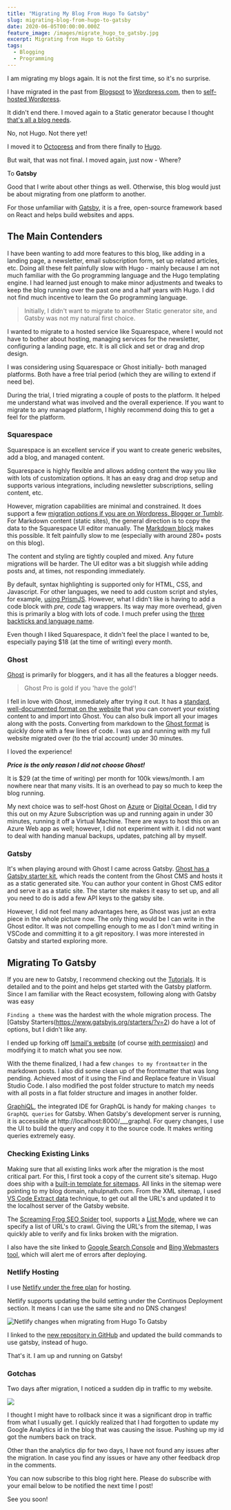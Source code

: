 ```yaml
---
title: "Migrating My Blog From Hugo To Gatsby"
slug: migrating-blog-from-hugo-to-gatsby
date: 2020-06-05T00:00:00.000Z
feature_image: /images/migrate_hugo_to_gatsby.jpg
excerpt: Migrating from Hugo to Gatsby
tags:
  - Blogging
  - Programming
---
```

I am migrating my blogs again. It is not the first time, so it's no surprise.

I have migrated in the past from [Blogspot](https://rahulpnath.blogspot.com) to [Wordpress.com](https://rahulpnath.wordpress.com), then to [self-hosted Wordpress](/blog/azure-web-sites-moving-wordpress-to-cloud/).

It didn't end there. I moved again to a Static generator because I thought [that's all a blog needs](/blog/static-generator-is-all-a-blog-needs-moving-to-octopress/).

No, not Hugo. Not there yet!

I moved it to [Octopress](/blog/static-generator-is-all-a-blog-needs-moving-to-octopress/) and from there finally to [Hugo](/blog/migrating-octopress-to-hugo/).

But wait, that was not final. I moved again, just now - Where?

To **Gatsby**

Good that I write about other things as well. Otherwise, this blog would just be about migrating from one platform to another.

For those unfamiliar with [Gatsby](https://www.gatsbyjs.org/), it is a free, open-source framework based on React and helps build websites and apps.

## The Main Contenders

I have been wanting to add more features to this blog, like adding in a landing page, a newsletter, email subscription form, set up related articles, etc. Doing all these felt painfully slow with Hugo - mainly because I am not much familiar with the Go programming language and the Hugo templating engine. I had learned just enough to make minor adjustments and tweaks to keep the blog running over the past one and a half years with Hugo. I did not find much incentive to learn the Go programming language.

> Initially, I didn't want to migrate to another Static generator site, and Gatsby was not my natural first choice.

I wanted to migrate to a hosted service like Squarespace, where I would not have to bother about hosting, managing services for the newsletter, configuring a landing page, etc. It is all click and set or drag and drop design.

I was considering using Squarespace or Ghost initially- both managed platforms. Both have a free trial period (which they are willing to extend if need be).

During the trial, I tried migrating a couple of posts to the platform. It helped me understand what was involved and the overall experience. If you want to migrate to any managed platform, I highly recommend doing this to get a feel for the platform.

### Squarespace

Squarespace is an excellent service if you want to create generic websites, add a blog, and managed content.

Squarespace is highly flexible and allows adding content the way you like with lots of customization options. It has an easy drag and drop setup and supports various integrations, including newsletter subscriptions, selling content, etc.

However, migration capabilities are minimal and constrained. It does support a few [migration options if you are on Wordpress, Blogger or Tumblr](https://support.squarespace.com/hc/en-us/articles/115006390227-Moving-an-existing-site-to-Squarespace/#toc-step-4---import-old-content). For Markdown content (static sites), the general direction is to copy the data to the Squarespace UI editor manually. The [Markdown block](https://support.squarespace.com/hc/en-us/articles/205813788-Markdown-Blocks) makes this possible. It felt painfully slow to me (especially with around 280+ posts on this blog).

The content and styling are tightly coupled and mixed. Any future migrations will be harder. The UI editor was a bit sluggish while adding posts and, at times, not responding immediately.

By default, syntax highlighting is supported only for HTML, CSS, and Javascript. For other languages, we need to add custom script and styles, for example, [using PrismJS](https://www.bitbuildr.com/tech-blog/using-code-highlighting-with-squarespace). However, what I didn't like is having to add a code block with _pre, code_ tag wrappers. Its way may more overhead, given this is primarily a blog with lots of code. I much prefer using the [three backticks and language name](https://gohugo.io/content-management/syntax-highlighting/#highlighting-in-code-fences).

Even though I liked Squarespace, it didn't feel the place I wanted to be, especially paying $18 (at the time of writing) every month.

### Ghost

[Ghost](https://ghost.org/) is primarily for bloggers, and it has all the features a blogger needs.

> Ghost Pro is gold if you 'have the gold'!

I fell in love with Ghost, immediately after trying it out. It has a [standard, well-documented format on the website](https://ghost.org/docs/api/v3/migration/) that you can convert your existing content to and import into Ghost. You can also bulk import all your images along with the posts. Converting from markdown to the [Ghost format](https://ghost.org/docs/api/v3/migration/#converting-markdown) is quickly done with a few lines of code. I was up and running with my full website migrated over (to the trial account) under 30 minutes.

I loved the experience!

**_Price is the only reason I did not choose Ghost!_**

It is $29 (at the time of writing) per month for 100k views/month. I am nowhere near that many visits. It is an overhead to pay so much to keep the blog running.

My next choice was to self-host Ghost on [Azure](https://bitnami.com/stack/ghost/cloud/azure) or [Digital Ocean](https://marketplace.digitalocean.com/apps/ghost), I did try this out on my Azure Subscription was up and running again in under 30 minutes, running it off a Virtual Machine. There are ways to host this on an Azure Web app as well; however, I did not experiment with it. I did not want to deal with handing manual backups, updates, patching all by myself.

### Gatsby

It's when playing around with Ghost I came across Gatsby. [Ghost has a Gatsby starter kit](https://www.gatsbyjs.org/starters/TryGhost/gatsby-starter-ghost/), which reads the content from the Ghost CMS and hosts it as a static generated site. You can author your content in Ghost CMS editor and serve it as a static site. The starter site makes it easy to set up, and all you need to do is add a few API keys to the gatsby site.

However, I did not feel many advantages here, as Ghost was just an extra piece in the whole picture now. The only thing would be I can write in the Ghost editor. It was not compelling enough to me as I don't mind writing in VSCode and committing it to a git repository. I was more interested in Gatsby and started exploring more.

## Migrating To Gatsby

If you are new to Gatsby, I recommend checking out the [Tutorials](https://www.gatsbyjs.org/tutorial/). It is detailed and to the point and helps get started with the Gatsby platform. Since I am familiar with the React ecosystem, following along with Gatsby was easy

`Finding a theme` was the hardest with the whole migration process. The \[Gatsby Starters(https://www.gatsbyjs.org/starters/?v=2) do have a lot of options, but I didn't like any.

I ended up forking off [Ismail's website](https://smakosh.com/) (of course [with permission](https://twitter.com/rahulpnath/status/1263681056906993665?s=20)) and modifying it to match what you see now.

With the theme finalized, I had a few `changes to my frontmatter` in the markdown posts. I also did some clean up of the frontmatter that was long pending. Achieved most of it using the Find and Replace feature in Visual Studio Code. I also modified the post folder structure to match my needs with all posts in a flat folder structure and images in another folder.

[GraphiQL](https://github.com/graphql/graphiql), the integrated IDE for GraphQL is handy for making `changes to GraphQL queries` for Gatsby. When Gatsby's development server is running, it is accessible at http://localhost:8000/\_\_\_graphql. For query changes, I use the UI to build the query and copy it to the source code. It makes writing queries extremely easy.

### Checking Existing Links

Making sure that all existing links work after the migration is the most critical part. For this, I first took a copy of the current site's sitemap. Hugo does ship with a [built-in template for sitemaps](https://gohugo.io/templates/sitemap-template/). All links in the sitemap were pointing to my blog domain, rahulpnath.com. From the XML sitemap, I used [VS Code Extract data](https://www.youtube.com/watch?v=ouKm7Wkldp0&list=PL59L9XrzUa-kMD1KhQF8CnDLGVwK6G0qZ&index=2) technique, to get out all the URL's and updated it to the localhost server of the Gatsby website.

The [Screaming Frog SEO Spider](https://www.screamingfrog.co.uk/seo-spider/) tool, supports a [List Mode](https://www.screamingfrog.co.uk/how-to-use-list-mode/), where we can specify a list of URL's to crawl. Giving the URL's from the sitemap, I was quickly able to verify and fix links broken with the migration.

I also have the site linked to [Google Search Console](https://search.google.com/search-console/about) and [Bing Webmasters tool](https://www.bing.com/toolbox/webmaster), which will alert me of errors after deploying.

### Netlify Hosting

I use [Netlify under the free plan](https://www.netlify.com/pricing/) for hosting.

Netlify supports updating the build setting under the Continuos Deployment section. It means I can use the same site and no DNS changes!

![Netlify changes when migrating from Hugo To Gatsby](/images/migrate_hugo_to_gatsby_netlify.jpg)

I linked to the [new repository in GitHub](https://github.com/rahulpnath/rahulpnath/) and updated the build commands to use gatsby, instead of hugo.

That's it. I am up and running on Gatsby!

### Gotchas

Two days after migration, I noticed a sudden dip in traffic to my website.

![](/images/migrate_hugo_to_gatsby_analytics_gotcha.jpg)

I thought I might have to rollback since it was a significant drop in traffic from what I usually get. I quickly realized that I had forgotten to update my Google Analytics id in the blog that was causing the issue. Pushing up my id got the numbers back on track.

Other than the analytics dip for two days, I have not found any issues after the migration. In case you find any issues or have any other feedback drop in the comments.

You can now subscribe to this blog right here. Please do subscribe with your email below to be notified the next time I post!

See you soon!
